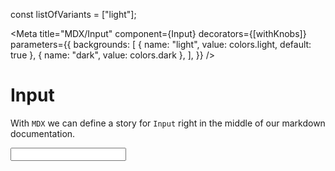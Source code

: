 const listOfVariants = ["light"];

<Meta
  title="MDX/Input"
  component={Input}
  decorators={[withKnobs]}
  parameters={{
    backgrounds: [
      { name: "light", value: colors.light, default: true },
      { name: "dark", value: colors.dark },
    ],
  }}
/>

# Input

With `MDX` we can define a story for `Input` right in the middle of our
markdown documentation.

<Preview>
  <Story name="text only">
    <Input
      variant={select("variant", listOfVariants, "light")}
      checked={boolean("checked", false)}
    ></Input>
  </Story>
</Preview>
